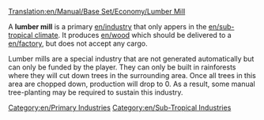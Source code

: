 [[Translation:en/Manual/Base Set/Economy/Lumber Mill]]

{{en/Industries|image=Lumbermill.png
|name=Lumber Mill
|climates=[[en/Sub-Tropical]]
|accepts=Nothing
|produces=[[en/Manual/Base Set/Economy/Wood]]
}}
A '''lumber mill''' is a primary [[en/industry]] that only appers in the [[en/sub-tropical climate]]. It produces [[en/wood]] which should be delivered to a [[en/factory]], but does not accept any cargo.

Lumber mills are a special industry that are not generated automatically but can only be funded by the player. They can only be built in rainforests where they will cut down trees in the surrounding area. Once all trees in this area are chopped down, production will drop to 0. As a result, some manual tree-planting may be required to sustain this industry.

{{en/Navbox Industries}}

[[Category:en/Primary Industries]]
[[Category:en/Sub-Tropical Industries]]